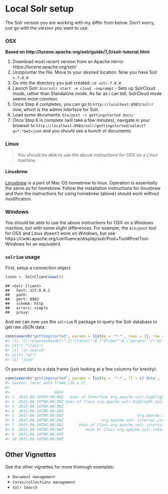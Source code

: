 <!--
%\VignetteEngine{knitr::knitr}
%\VignetteIndexEntry{Local Solr setup}
%\VignetteEncoding{UTF-8}
-->

Local Solr setup
======

The Solr version you are working with my differ from below. Don't worry, just go with the version you want to use.

### OSX

__Based on http://lucene.apache.org/solr/guide/7_0/solr-tutorial.html__

1. Download most recent version from an Apache mirror https://lucene.apache.org/solr/
2. Unzip/untar the file. Move to your desired location. Now you have Solr `v.7.0.0`
3. Go into the directory you just created: `cd solr-7.0.0`
4. Launch Solr: `bin/solr start -e cloud -noprompt` - Sets up SolrCloud mode, rather
than Standalone mode. As far as I can tell, SolrCloud mode seems more common.
5. Once Step 4 completes, you can go to `http://localhost:8983/solr/` now, which is
the admin interface for Solr.
6. Load some documents: `bin/post -c gettingstarted docs/`
7. Once Step 6 is complete (will take a few minutes), navigate in your browser to `http://localhost:8983/solr/gettingstarted/select?q=*:*&wt=json` and you should see a
bunch of documents


### Linux

> You should be able to use the above instructions for OSX on a Linux machine.

#### Linuxbrew

[Linuxbrew](http://linuxbrew.sh/) is a port of Mac OS homebrew to linux.  Operation is essentially the same as for homebrew.  Follow the installation instructions for linuxbrew and then the instructions for using homebrew (above) should work without modification.

### Windows

You should be able to use the above instructions for OSX on a Windows machine, but with some slight differences. For example, the `bin/post` tool for OSX and Linux doesn't work on Windows, but see https://cwiki.apache.org/confluence/display/solr/Post+Tool#PostTool-Windows for an equivalent.

### `solrium` usage

First, setup a connection object


```r
(conn <- SolrClient$new())
```

```
## <Solr Client>
##   host: 127.0.0.1
##   path: 
##   port: 8983
##   scheme: http
##   errors: simple
##   proxy:
```

And we can now use the `solrium` R package to query the Solr database to get raw JSON data:


```r
conn$search("gettingstarted", params = list(q = '*:*', rows = 3), raw = TRUE)
#> [1] "{\"responseHeader\":{\"status\":0,\"QTime\":8,\"params\":{\"q\":\"*:*\",\"rows\":\"3\",\"wt\":\"json\"}},\"response\":{\"numFound\":3577,\"start\":0,\"maxScore\":1.0,\"docs\":[{\"id\":\"/Users/sacmac/solr-5.2.1/docs/solr-core/org/apache/solr/highlight/class-use/SolrFragmenter.html\",\"stream_size\":[9016],\"date\":[\"2015-06-10T00:00:00Z\"],\"x_parsed_by\":[\"org.apache.tika.parser.DefaultParser\",\"org.apache.tika.parser.html.HtmlParser\"],\"stream_content_type\":[\"text/html\"],\"dc_title\":[\"Uses of Interface org.apache.solr.highlight.SolrFragmenter (Solr 5.2.1 API)\"],\"content_encoding\":[\"UTF-8\"],\"resourcename\":[\"/Users/sacmac/solr-5.2.1/docs/solr-core/org/apache/solr/highlight/class-use/SolrFragmenter.html\"],\"title\":[\"Uses of Interface org.apache.solr.highlight.SolrFragmenter (Solr 5.2.1 API)\"],\"content_type\":[\"text/html\"],\"_version_\":1507965023127863296},{\"id\":\"/Users/sacmac/solr-5.2.1/docs/solr-core/org/apache/solr/highlight/class-use/SolrFragmentsBuilder.html\",\"stream_size\":[10336],\"date\":[\"2015-06-10T00:00:00Z\"],\"x_parsed_by\":[\"org.apache.tika.parser.DefaultParser\",\"org.apache.tika.parser.html.HtmlParser\"],\"stream_content_type\":[\"text/html\"],\"dc_title\":[\"Uses of Class org.apache.solr.highlight.SolrFragmentsBuilder (Solr 5.2.1 API)\"],\"content_encoding\":[\"UTF-8\"],\"resourcename\":[\"/Users/sacmac/solr-5.2.1/docs/solr-core/org/apache/solr/highlight/class-use/SolrFragmentsBuilder.html\"],\"title\":[\"Uses of Class org.apache.solr.highlight.SolrFragmentsBuilder (Solr 5.2.1 API)\"],\"content_type\":[\"text/html\"],\"_version_\":1507965023153029120},{\"id\":\"/Users/sacmac/solr-5.2.1/docs/solr-core/org/apache/solr/internal/csv/CSVParser.html\",\"stream_size\":[32427],\"date\":[\"2015-06-10T00:00:00Z\"],\"x_parsed_by\":[\"org.apache.tika.parser.DefaultParser\",\"org.apache.tika.parser.html.HtmlParser\"],\"stream_content_type\":[\"text/html\"],\"dc_title\":[\"CSVParser (Solr 5.2.1 API)\"],\"content_encoding\":[\"UTF-8\"],\"resourcename\":[\"/Users/sacmac/solr-5.2.1/docs/solr-core/org/apache/solr/internal/csv/CSVParser.html\"],\"title\":[\"CSVParser (Solr 5.2.1 API)\"],\"content_type\":[\"text/html\"],\"_version_\":1507965023221186560}]}}\n"
#> attr(,"class")
#> [1] "sr_search"
#> attr(,"wt")
#> [1] "json"
```

Or parsed data to a data.frame (just looking at a few columns for brevity):


```r
conn$search("gettingstarted", params = list(q = '*:*', fl = c('date', 'title')))
#> Source: local data frame [10 x 2]
#>
#>                    date                                                                         title
#> 1  2015-06-10T00:00:00Z   Uses of Interface org.apache.solr.highlight.SolrFragmenter (Solr 5.2.1 API)
#> 2  2015-06-10T00:00:00Z Uses of Class org.apache.solr.highlight.SolrFragmentsBuilder (Solr 5.2.1 API)
#> 3  2015-06-10T00:00:00Z                                                    CSVParser (Solr 5.2.1 API)
#> 4  2015-06-10T00:00:00Z                                                     CSVUtils (Solr 5.2.1 API)
#> 5  2015-06-10T00:00:00Z                                 org.apache.solr.internal.csv (Solr 5.2.1 API)
#> 6  2015-06-10T00:00:00Z                 org.apache.solr.internal.csv Class Hierarchy (Solr 5.2.1 API)
#> 7  2015-06-10T00:00:00Z       Uses of Class org.apache.solr.internal.csv.CSVStrategy (Solr 5.2.1 API)
#> 8  2015-06-10T00:00:00Z          Uses of Class org.apache.solr.internal.csv.CSVUtils (Solr 5.2.1 API)
#> 9  2015-06-10T00:00:00Z                                                    CSVConfig (Solr 5.2.1 API)
#> 10 2015-06-10T00:00:00Z                                             CSVConfigGuesser (Solr 5.2.1 API)
```

## Other Vignettes

See the other vignettes for more thorough examples:

* `Document management`
* `Cores/collections management`
* `Solr Search`
